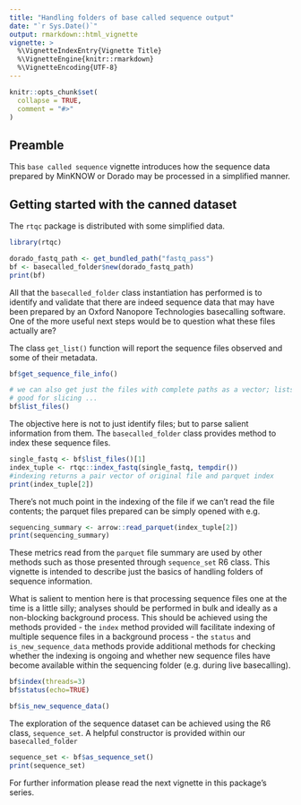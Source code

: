 ```yaml
---
title: "Handling folders of base called sequence output"
date: "`r Sys.Date()`"
output: rmarkdown::html_vignette
vignette: >
  %\VignetteIndexEntry{Vignette Title}
  %\VignetteEngine{knitr::rmarkdown}
  %\VignetteEncoding{UTF-8}
---
```


```r
knitr::opts_chunk$set(
  collapse = TRUE,
  comment = "#>"
)
```

## Preamble

This `base called sequence` vignette introduces how the sequence data prepared
by MinKNOW or Dorado may be processed in a simplified manner.

## Getting started with the canned dataset

The `rtqc` package is distributed with some simplified data.

```r
library(rtqc)

dorado_fastq_path <- get_bundled_path("fastq_pass")
bf <- basecalled_folder$new(dorado_fastq_path)
print(bf)
```

All that the `basecalled_folder` class instantiation has performed is to 
identify and validate that there are indeed sequence data that may have been
prepared by an Oxford Nanopore Technologies basecalling software. One of the
more useful next steps would be to question what these files actually are?

The class `get_list()` function will report the sequence files observed and some
of their metadata.

```r
bf$get_sequence_file_info()

# we can also get just the files with complete paths as a vector; lists are
# good for slicing ...
bf$list_files()
```


The objective here is not to just identify files; but to parse salient
information from them. The `basecalled_folder` class provides method to index
these sequence files.

```r
single_fastq <- bf$list_files()[1]
index_tuple <- rtqc::index_fastq(single_fastq, tempdir())
#indexing returns a pair vector of original file and parquet index
print(index_tuple[2])
```

There's not much point in the indexing of the file if we can't read the file
contents; the parquet files prepared can be simply opened with e.g.

```r
sequencing_summary <- arrow::read_parquet(index_tuple[2])
print(sequencing_summary)
```

These metrics read from the `parquet` file summary are used by other methods
such as those presented through `sequence_set` R6 class. This vignette is
intended to describe just the basics of handling folders of sequence
information. 

What is salient to mention here is that processing sequence files one at the
time is a little silly; analyses should be performed in bulk and ideally as a
non-blocking background process. This should be achieved using the methods
provided - the `index` method provided will facilitate indexing of multiple
sequence files in a background process - the `status` and `is_new_sequence_data`
methods provide additional methods for checking whether the indexing is ongoing
and whether new sequence files have become available within the sequencing
folder (e.g. during live basecalling).

```r
bf$index(threads=3)
bf$status(echo=TRUE)

bf$is_new_sequence_data()
```

The exploration of the sequence dataset can be achieved using the R6 class,
`sequence_set`. A helpful constructor is provided within our `basecalled_folder`

```r
sequence_set <- bf$as_sequence_set()
print(sequence_set)
```

For further information please read the next vignette in this package's series.

